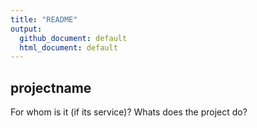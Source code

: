 ```yaml
---
title: "README"
output: 
  github_document: default
  html_document: default
---
```


## projectname

For whom is it (if its service)?
Whats does the project do?
